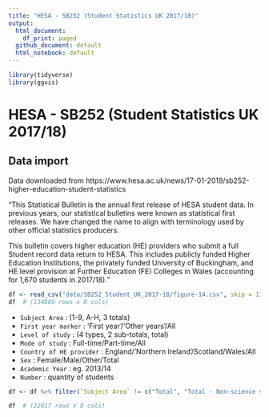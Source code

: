 ```yaml
---
title: "HESA - SB252 (Student Statistics UK 2017/18)"
output:
  html_document:
    df_print: paged
  github_document: default
  html_notebook: default
---
```


```r
library(tidyverse)
library(ggvis)
```

# HESA - SB252 (Student Statistics UK 2017/18)
## Data import

Data downloaded from https://www.hesa.ac.uk/news/17-01-2019/sb252-higher-education-student-statistics

"This Statistical Bulletin is the annual first release of HESA student data. In previous years, our statistical bulletins were known as statistical first releases. We have changed the name to align with terminology used by other official statistics producers.

This bulletin covers higher education (HE) providers who submit a full Student record data return to HESA. This includes publicly funded Higher Education Institutions, the privately funded University of Buckingham, and HE level provision at Further Education (FE) Colleges in Wales (accounting for 1,670 students in 2017/18)."


```r
df <- read_csv("data/SB252_Student_UK_2017-18/figure-14.csv", skip = 17, col_names = TRUE)   # exclude explanation rows
df  # (134880 rows x 8 cols)
```


* `Subject Area` <chr> : (1-9, A-H, 3 totals)
* `First year marker` <chr> : 'First year'/'Other years'/All
* `Level of study` <chr> : (4 types, 2 sub-totals, total)
* `Mode of study` <chr> : Full-time/Part-time/All
* `Country of HE provider` <chr> : England/'Northern Ireland'/Scotland/Wales/All
* `Sex` <chr> : Female/Male/Other/Total
* `Academic Year` <chr> : eg. 2013/14
* `Number` <int> : quantity of students


```r
df <- df %>% filter(`Subject Area` != c("Total", "Total - Non-science subject areas", "Total - Science subject areas") & `First year marker` != "All" & `Level of study` != c("All", "All postgraduate", "All undergraduate") & `Mode of study` != "All" & `Country of HE provider` != "All" & Sex != "Total")

df  # (22017 rows x 8 cols)
```







